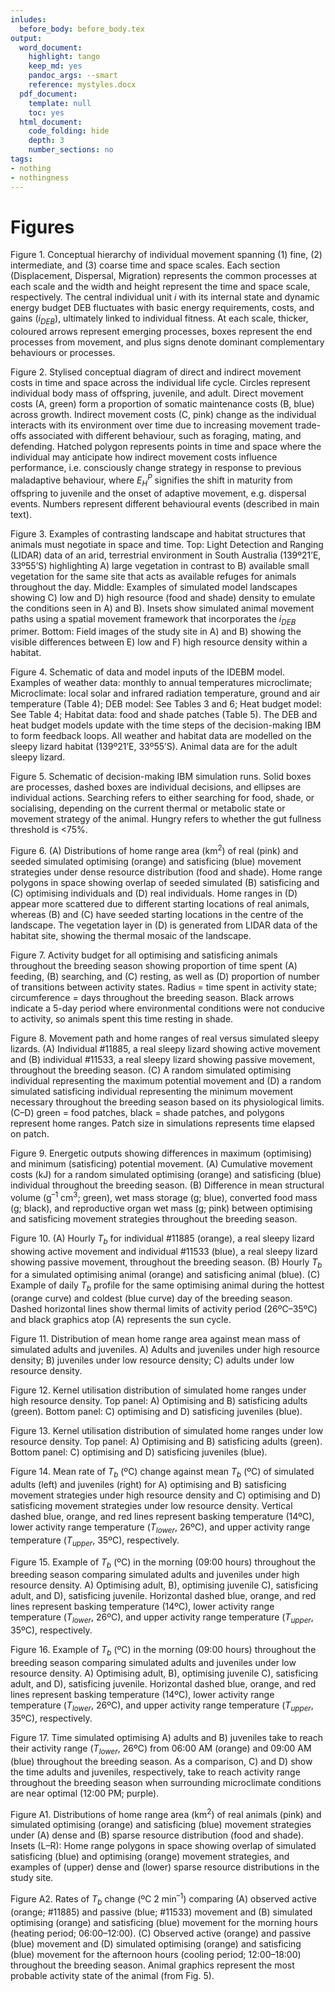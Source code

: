 ```yaml
---
inludes:
  before_body: before_body.tex
output:
  word_document:
    highlight: tango
    keep_md: yes
    pandoc_args: --smart
    reference: mystyles.docx
  pdf_document:
    template: null
    toc: yes
  html_document:
    code_folding: hide
    depth: 3
    number_sections: no
tags:
- nothing
- nothingness
---
```


<script type="text/x-mathjax-config">
  MathJax.Hub.Config({ TeX: { equationNumbers: {autoNumber: "all"} } });
</script>

# Figures

Figure 1. Conceptual hierarchy of individual movement spanning (1) fine, (2) intermediate, and (3) coarse time and space scales. Each section (Displacement, Dispersal, Migration) represents the common processes at each scale and the width and height represent the time and space scale, respectively. The central individual unit _i_ with its internal state and dynamic energy budget DEB fluctuates with basic energy requirements, costs, and gains $(i_{DEB})$, ultimately linked to individual fitness. At each scale, thicker, coloured arrows represent emerging processes, boxes represent the end processes from movement, and plus signs denote dominant complementary behaviours or processes. 

Figure 2. Stylised conceptual diagram of direct and indirect movement costs in time and space across the individual life cycle. Circles represent individual body mass of offspring, juvenile, and adult. Direct movement costs (A, green) form a proportion of somatic maintenance costs (B, blue) across growth. Indirect movement costs (C, pink) change as the individual interacts with its environment over time due to increasing movement trade-offs associated with different behaviour, such as foraging, mating, and defending. Hatched polygon represents points in time and space where the individual may anticipate how indirect movement costs influence performance, i.e. consciously change strategy in response to previous maladaptive behaviour, where $E^P_H$ signifies the shift in maturity from offspring to juvenile and the onset of adaptive movement, e.g. dispersal events. Numbers represent different behavioural events (described in main text).  

Figure 3. Examples of contrasting landscape and habitat structures that animals must negotiate in space and time. Top: Light Detection and Ranging (LIDAR) data of an arid, terrestrial environment in South Australia (139º21'E, 33º55'S) highlighting A) large vegetation in contrast to B) available small vegetation for the same site that acts as available refuges for animals throughout the day. Middle: Examples of simulated model landscapes showing C) low and D) high resource (food and shade) density to emulate the conditions seen in A) and B). Insets show simulated animal movement paths using a spatial movement framework that incorporates the $i_{DEB}$ primer. Bottom: Field images of the study site in A) and B) showing the visible differences between E) low and F) high resource density within a habitat. 

Figure 4. Schematic of data and model inputs of the IDEBM model. Examples of weather data: monthly to annual temperatures microclimate; Microclimate: local solar and infrared radiation temperature, ground and air temperature (Table 4); DEB model: See Tables 3 and 6; Heat budget model: See Table 4; Habitat data: food and shade patches (Table 5). The DEB and heat budget models update with the time steps of the decision-making IBM to form feedback loops. All weather and habitat data are modelled on the sleepy lizard habitat (139º21'E, 33º55'S). Animal data are for the adult sleepy lizard.  

Figure 5. Schematic of decision-making IBM simulation runs. Solid boxes are processes, dashed boxes are individual decisions, and ellipses are individual actions. Searching refers to either searching for food, shade, or socialising, depending on the current thermal or metabolic state or movement strategy of the animal. Hungry refers to whether the gut fullness threshold is <75%.  

Figure 6. (A) Distributions of home range area (km^2^) of real (pink) and seeded simulated optimising (orange) and satisficing (blue) movement strategies under dense resource distribution (food and shade). Home range polygons in space showing overlap of seeded simulated (B) satisficing and (C) optimising individuals and (D) real individuals. Home ranges in (D) appear more scattered due to different starting locations of real animals, whereas (B) and (C) have seeded starting locations in the centre of the landscape. The vegetation layer in (D) is generated from LIDAR data of the habitat site, showing the thermal mosaic of the landscape.

Figure 7. Activity budget for all optimising and satisficing animals throughout the breeding season showing proportion of time spent (A) feeding, (B) searching, and (C) resting, as well as (D) proportion of number of transitions between activity states. Radius = time spent in activity state; circumference = days throughout the breeding season. Black arrows indicate a 5-day period where environmental conditions were not conducive to activity, so animals spent this time resting in shade.  

Figure 8. Movement path and home ranges of real versus simulated sleepy lizards. (A) Individual #11885, a real sleepy lizard showing active movement and (B) individual #11533, a real sleepy lizard showing passive movement, throughout the breeding season. (C) A random simulated optimising individual representing the maximum potential movement and (D) a random simulated satisficing individual representing the minimum movement necessary throughout the breeding season based on its physiological limits. (C–D) green = food patches, black = shade patches, and polygons represent home ranges. Patch size in simulations represents time elapsed on patch.  

Figure 9. Energetic outputs showing differences in maximum (optimising) and minimum (satisficing) potential movement. (A) Cumulative movement costs (kJ) for a random simulated optimising (orange) and satisficing (blue) individual throughout the breeding season. (B) Difference in mean structural volume (g^–1^ cm^3^; green), wet mass storage (g; blue), converted food mass (g; black), and reproductive organ wet mass (g; pink) between optimising and satisficing movement strategies throughout the breeding season.     

Figure 10. (A) Hourly $T_b$ for individual #11885 (orange), a real sleepy lizard showing active movement and individual #11533 (blue), a real sleepy lizard showing passive movement, throughout the breeding season. (B) Hourly $T_b$ for a simulated optimising animal (orange) and satisficing animal (blue). (C) Example of daily $T_b$ profile for the same optimising animal during the hottest (orange curve) and coldest (blue curve) day of the breeding season. Dashed horizontal lines show thermal limits of activity period (26ºC–35ºC) and black graphics atop (A) represents the sun cycle.  

Figure 11. Distribution of mean home range area against mean mass of simulated adults and juveniles. A) Adults and juveniles under high resource density; B) juveniles under low resource density; C) adults under low resource density.  

Figure 12. Kernel utilisation distribution of simulated home ranges under high resource density. Top panel: A) Optimising and B) satisficing adults (green). Bottom panel: C) optimising and D) satisficing juveniles (blue).  

Figure 13. Kernel utilisation distribution of simulated home ranges under low resource density. Top panel: A) Optimising and B) satisficing adults (green). Bottom panel: C) optimising and D) satisficing juveniles (blue).  

Figure 14. Mean rate of $T_b$ (ºC) change against mean $T_b$ (ºC) of simulated adults (left) and juveniles (right) for A) optimising and B) satisficing movement strategies under high resource density and C) optimising and D) satisficing movement strategies under low resource density. Vertical dashed blue, orange, and red lines represent basking temperature (14ºC), lower activity range temperature ($T_{lower}$, 26ºC), and upper activity range temperature ($T_{upper}$, 35ºC), respectively.    

Figure 15. Example of $T_b$ (ºC) in the morning (09:00 hours) throughout the breeding season comparing simulated adults and juveniles under high resource density. A) Optimising adult, B), optimising juvenile C), satisficing adult, and D), satisficing juvenile. Horizontal dashed blue, orange, and red lines represent basking temperature (14ºC), lower activity range temperature ($T_{lower}$, 26ºC), and upper activity range temperature ($T_{upper}$, 35ºC), respectively.     

Figure 16. Example of $T_b$ (ºC) in the morning (09:00 hours) throughout the breeding season comparing simulated adults and juveniles under low resource density. A) Optimising adult, B), optimising juvenile C), satisficing adult, and D), satisficing juvenile. Horizontal dashed blue, orange, and red lines represent basking temperature (14ºC), lower activity range temperature ($T_{lower}$, 26ºC), and upper activity range temperature ($T_{upper}$, 35ºC), respectively.  

Figure 17. Time simulated optimising A) adults and B) juveniles take to reach their activity range ($T_{lower}$, 26ºC) from 06:00 AM (orange) and 09:00 AM (blue) throughout the breeding season. As a comparison, C) and D) show the time adults and juveniles, respectively, take to reach activity range throughout the breeding season when surrounding microclimate conditions are near optimal (12:00 PM; purple).  

Figure A1. Distributions of home range area (km^2^) of real animals (pink) and simulated optimising (orange) and satisficing (blue) movement strategies under (A) dense and (B) sparse resource distribution (food and shade). Insets (L–R): Home range polygons in space showing overlap of simulated satisficing (blue) and optimising (orange) movement strategies, and examples of (upper) dense and (lower) sparse resource distributions in the study site.  

Figure A2. Rates of $T_b$ change (ºC 2 min^–1^) comparing (A) observed active (orange; #11885) and passive (blue; #11533) movement and (B) simulated optimising (orange) and satisficing (blue) movement for the morning hours (heating period; 06:00–12:00). (C) Observed active (orange) and passive (blue) movement and (D) simulated optimising (orange) and satisficing (blue) movement for the afternoon hours (cooling period; 12:00–18:00) throughout the breeding season. Animal graphics represent the most probable activity state of the animal (from Fig. 5).   








